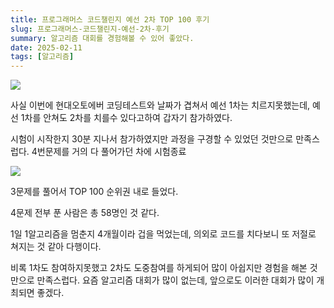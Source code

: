 ```yaml
---
title: 프로그래머스 코드챌린지 예선 2차 TOP 100 후기
slug: 프로그래머스-코드챌린지-예선-2차-후기
summary: 알고리즘 대회를 경험해볼 수 있어 좋았다.
date: 2025-02-11
tags: [알고리즘]
---
```


![](https://velog.velcdn.com/images/skiende74/post/5a7274eb-4ce2-4abb-b527-c3c3732dc530/image.png)

사실 이번에 현대오토에버 코딩테스트와 날짜가 겹쳐서 예선 1차는 치르지못했는데,
예선 1차를 안쳐도 2차를 치를수 있다고하여 갑자기 참가하였다.

시험이 시작한지 30분 지나서 참가하였지만 과정을 구경할 수 있었던 것만으로 만족스럽다. 4번문제를 거의 다 풀어가던 차에 시험종료

![](https://velog.velcdn.com/images/skiende74/post/6885f915-b21b-4e0c-8bd6-db6094e6071c/image.png)

3문제를 풀어서 TOP 100 순위권 내로 들었다.

4문제 전부 푼 사람은 총 58명인 것 같다.

1일 1알고리즘을 멈춘지 4개월이라 겁을 먹었는데,
의외로 코드를 치다보니 또 저절로 쳐지는 것 같아 다행이다.

비록 1차도 참여하지못했고 2차도 도중참여를 하게되어 많이 아쉽지만 경험을 해본 것 만으로 만족스럽다.
요즘 알고리즘 대회가 많이 없는데, 앞으로도 이러한 대회가 많이 개최되면 좋겠다.
